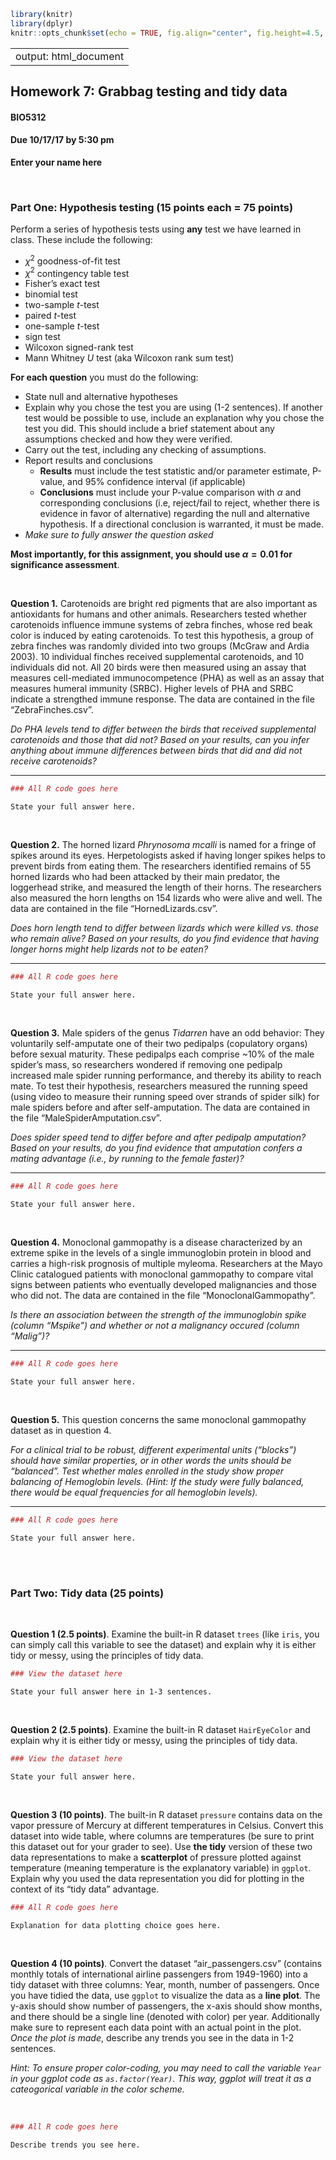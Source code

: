 ```r
library(knitr)
library(dplyr)
knitr::opts_chunk$set(echo = TRUE, fig.align="center", fig.height=4.5, fig.width=4.5)
```
---
output: html_document
---

## Homework 7: Grabbag testing and tidy data 
#### BIO5312
#### Due 10/17/17 by 5:30 pm

**Enter your name here**

<br>

### Part One: Hypothesis testing (15 points each = 75 points)

Perform a series of hypothesis tests using **any** test we have learned in class. These include the following:

+ $\chi^2$ goodness-of-fit test
+ $\chi^2$ contingency table test 
+ Fisher's exact test
+ binomial test
+ two-sample *t*-test
+ paired *t*-test
+ one-sample *t*-test
+ sign test
+ Wilcoxon signed-rank test
+ Mann Whitney *U* test (aka Wilcoxon rank sum test)

**For each question** you must do the following:

+ State null and alternative hypotheses
+ Explain why you chose the test you are using (1-2 sentences). If another test would be possible to use, include an explanation why you chose the test you did. This should include a brief statement about any assumptions checked and how they were verified.
+ Carry out the test, including any checking of assumptions. 
+ Report results and conclusions
  + **Results** must include the test statistic and/or parameter estimate, P-value, and 95% confidence interval (if applicable)
  + **Conclusions** must include your P-value comparison with $\alpha$ and corresponding conclusions (i.e, reject/fail to reject, whether there is evidence in favor of alternative) regarding the null and alternative hypothesis. If a directional conclusion is warranted, it must be made.
+ *Make sure to fully answer the question asked*

**Most importantly, for this assignment, you should use $\alpha=0.01$ for significance assessment**.


<br>

**Question 1.**
Carotenoids are bright red pigments that are also important as antioxidants for humans and other animals. Researchers tested whether carotenoids influence immune systems of zebra finches, whose red beak color is induced by eating carotenoids. To test this hypothesis, a group of zebra finches was randomly divided into two groups (McGraw and Ardia 2003). 10 individual finches received supplemental carotenoids, and 10 individuals did not. All 20 birds were then measured using an assay that measures cell-mediated immunocompetence (PHA) as well as an assay that measures humeral immunity (SRBC). Higher levels of PHA and SRBC indicate a strengthed immune response. The data are contained in the file "ZebraFinches.csv".

*Do PHA levels tend to differ between the birds that received supplemental carotenoids and those that did not? Based on your results, can you infer anything about immune differences between birds that did and did not receive carotenoids?*

----


```r
### All R code goes here
```

`State your full answer here.`



<br>

**Question 2.**
The horned lizard *Phrynosoma mcalli* is named for a fringe of spikes around its eyes. Herpetologists asked if having longer spikes helps to prevent birds from eating them. The researchers identified remains of 55 horned lizards who had been attacked by their main predator, the loggerhead strike, and measured the length of their horns. The researchers also measured the horn lengths on 154 lizards who were alive and well. The data are contained in the file "HornedLizards.csv".

*Does horn length tend to differ between lizards which were killed vs. those who remain alive? Based on your results, do you find evidence that having longer horns might help lizards not to be eaten?*

----


```r
### All R code goes here
```

`State your full answer here.`


<br>

**Question 3.**
Male spiders of the genus *Tidarren* have an odd behavior: They voluntarily self-amputate one of their two pedipalps (copulatory organs) before sexual maturity. These pedipalps each comprise ~10% of the male spider's mass, so researchers wondered if removing one pedipalp increased male spider running performance, and thereby its ability to reach mate. To test their hypothesis, researchers measured the running speed (using video to measure their running speed over strands of spider silk) for male spiders before and after self-amputation. The data are contained in the file "MaleSpiderAmputation.csv".

*Does spider speed tend to differ before and after pedipalp amputation? Based on your results, do you find evidence that amputation confers a mating advantage (i.e., by running to the female faster)?*

----


```r
### All R code goes here
```

`State your full answer here.`


<br>

**Question 4.**
Monoclonal gammopathy is a disease characterized by an extreme spike in the levels of a single immunoglobin protein in blood and carries a high-risk prognosis of multiple myleoma. Researchers at the Mayo Clinic catalogued patients with monoclonal gammopathy to compare vital signs between patients who eventually developed malignancies and those who did not. The data are contained in the file "MonoclonalGammopathy".

*Is there an association between the strength of the immunoglobin spike (column "Mspike") and whether or not a malignancy occured (column "Malig")?*

----


```r
### All R code goes here
```

`State your full answer here.`

<br>

**Question 5.**
This question concerns the same monoclonal gammopathy dataset as in question 4.

*For a clinical trial to be robust, different experimental units ("blocks") should have similar properties, or in other words the units should be "balanced". Test whether males enrolled in the study show proper balancing of Hemoglobin levels. (Hint: If the study were fully balanced, there would be equal frequencies for all hemoglobin levels).*

----


```r
### All R code goes here
```

`State your full answer here.`

<br><br>

### Part Two: Tidy data (25 points)

<br>

**Question 1 (2.5 points)**. Examine the built-in R dataset `trees` (like `iris`, you can simply call this variable to see the dataset) and explain why it is either tidy or messy, using the principles of tidy data.

```r
### View the dataset here
```


`State your full answer here in 1-3 sentences.`

<br>

**Question 2 (2.5 points)**. Examine the built-in R dataset `HairEyeColor` and explain why it is either tidy or messy, using the principles of tidy data.

```r
### View the dataset here
```

`State your full answer here.`

<br>

**Question 3 (10 points)**. The built-in R dataset `pressure` contains data on the vapor pressure of Mercury at different temperatures in Celsius. Convert this dataset into wide table, where columns are temperatures (be sure to print this dataset out for your grader to see). Use **the tidy** version of these two data representations to make a **scatterplot** of pressure plotted against temperature (meaning temperature is the explanatory variable) in `ggplot`. Explain why you used the data representation you did for plotting in the context of its "tidy data" advantage. 

```r
### All R code goes here
```

`Explanation for data plotting choice goes here.`

<br>

**Question 4 (10 points)**. Convert the dataset "air_passengers.csv" (contains monthly totals of international airline passengers from 1949-1960) into a tidy dataset with three columns: Year, month, number of passengers. Once you have tidied the data, use `ggplot` to visualize the data as a **line plot**. The y-axis should show number of passengers, the x-axis should show months, and there should be a single line (denoted with color) per year. Additionally make sure to represent each data point with an actual point in the plot.
*Once the plot is made*, describe any trends you see in the data in 1-2 sentences.

*Hint: To ensure proper color-coding, you may need to call the variable `Year` in your ggplot code as `as.factor(Year)`. This way, ggplot will treat it as a cateogorical variable in the color scheme.*

<br>

```r
### All R code goes here
```

`Describe trends you see here.`


















